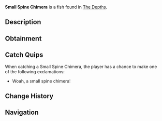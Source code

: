 {{FishInfobox
|image          = Small Spine Chimera.png
|rarity         = Legendary
|sea            = First Sea
|location       = [[The Depths]]
|sublocation    = 
|sources        = Fishing Rod
|radar_location = 
|prog_speed     = -10
|xp             = 300
|weather        = 
|time           = Day
|season         = Spring, Summer
|bait           = Seaweed
|base_weight    = 150
|base_value     = 1200
|weight_range   = 70
|base_chance    = 0.2
|base_resil     = 10
}}
'''Small Spine Chimera''' is a {{Rarity|Legendary}} fish found in [[The Depths]].

== Description ==
{{Description|A large, intimidating fish with spiny fins, sharp teeth, and a menacing, serpent-like body. The Chimera uses its pickaxe-like bill to strike targets, knocking them out or possible penetrating them entirely in two pieces.|Bestiary Entry}}

== Obtainment ==
{{Description|Roams the deep ocean, patrolling sunken ruins and underwater trenches.|Bestiary Hint}}
{{Fish Availability|
The Depths
The Depths/Absolute Darkness
|top_rods      = 
Leviathan's Fang Rod\94973.71\150775.14;
Free Spirit Rod\82944.16\123150.41;
Trident Rod\80892.62\120104.41;
No-Life Rod\65110.28\103949.67;
Seraphic Rod\57243.77\88862.78;
Lucky Rod\40761.03\67733.98;
Firefly Rod\52172.73\86877.72;
Candy Cane Rod\33765.02\56401.45;
Fast Rod\50544.85\84860.67;
Ethereal Prism Rod\57103.6\88713.46;
Challenger's Rod\54821.55\87657.04;
Rod Of The Forgotten Fang\54604.44\86463.33;
Rod Of The Exalted One\53164.75\84514.77;
Rod Of The Depths\51597.85\79737.87;
Zeus Rod\49581.38\77278.47;
Verdant Shear Rod\49012.01\77154.11;
Blazebringer Rod\47509.3\73549.75;
Depthseeker Rod\46024.4\72049.81;
Volcanic Rod\42326.47\62843.75;
Avalanche Rod\41052.92\64726.3;
Steady Rod\16460.46\27105.63
|recommended   = Trident Rod
}}

== Catch Quips ==
When catching a Small Spine Chimera, the player has a chance to make one of the following exclamations:
* Woah, a small spine chimera!

== Change History ==
{{Change History|{{subst:Current Version}}}}

== Navigation ==
{{Fish Navbox|The Depths}}